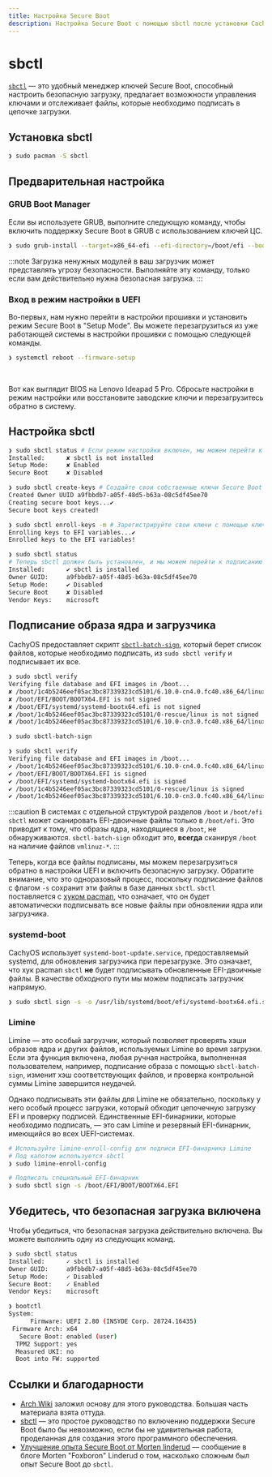```yaml
---
title: Настройка Secure Boot
description: Настройка Secure Boot с помощью sbctl после установки CachyOS
---
```



# sbctl

[`sbctl`](https://github.com/Foxboron/sbctl) — это удобный менеджер ключей Secure Boot, способный настроить безопасную загрузку,
предлагает возможности управления ключами и отслеживает файлы, которые необходимо подписать в цепочке загрузки.

## Установка sbctl

```bash
❯ sudo pacman -S sbctl
```

## Предварительная настройка

### GRUB Boot Manager

Если вы используете GRUB, выполните следующую команду, чтобы включить поддержку Secure Boot в GRUB с использованием ключей ЦС.

```bash
❯ sudo grub-install --target=x86_64-efi --efi-directory=/boot/efi --bootloader-id=cachyos --modules="tpm" --disable-shim-lock
```

:::note
Загрузка ненужных модулей в ваш загрузчик может представлять угрозу безопасности.
Выполняйте эту команду, только если вам действительно нужна безопасная загрузка.
:::

### Вход в режим настройки в UEFI
Во-первых, нам нужно перейти в настройки прошивки и установить режим Secure Boot в "Setup Mode". Вы можете перезагрузиться из
уже работающей системы в настройки прошивки с помощью следующей команды.

```bash
❯ systemctl reboot --firmware-setup
```

<br />
<ImageComponent imgsrc={import('~/assets/images/ideapad-bios-secure-boot.jpg')} />

Вот как выглядит BIOS на Lenovo Ideapad 5 Pro. Сбросьте настройки в режим настройки или восстановите заводские ключи и перезагрузитесь обратно
в систему.

## Настройка sbctl

```bash
❯ sudo sbctl status # Если режим настройки включен, мы можем перейти к следующему шагу
Installed:      ✘ sbctl is not installed
Setup Mode:     ✘ Enabled
Secure Boot     ✘ Disabled

❯ sudo sbctl create-keys # Создайте свои собственные ключи Secure Boot
Created Owner UUID a9fbbdb7-a05f-48d5-b63a-08c5df45ee70
Creating secure boot keys...✔
Secure boot keys created!

❯ sudo sbctl enroll-keys -m # Зарегистрируйте свои ключи с помощью ключей Microsoft
Enrolling keys to EFI variables...✔
Enrolled keys to the EFI variables!

❯ sudo sbctl status
# Теперь sbctl должен быть установлен, и мы можем перейти к подписанию образов ядра и загрузчика
Installed:      ✔ sbctl is installed
Owner GUID:     a9fbbdb7-a05f-48d5-b63a-08c5df45ee70
Setup Mode:     ✔ Disabled
Secure Boot     ✘ Disabled
Vendor Keys:    microsoft
```

## Подписание образа ядра и загрузчика

CachyOS предоставляет скрипт [`sbctl-batch-sign`](https://github.com/CachyOS/CachyOS-Settings/blob/master/usr/bin/sbctl-batch-sign),
который берет список файлов, которые необходимо подписать, из `sudo sbctl verify` и подписывает их все.

```bash
❯ sudo sbctl verify
Verifying file database and EFI images in /boot...
✘ /boot/1c4b5246eef05ac3bc87339323cd5101/6.10.0-cn4.0.fc40.x86_64/linux is not signed
✘ /boot/EFI/BOOT/BOOTX64.EFI is not signed
✘ /boot/EFI/systemd/systemd-bootx64.efi is not signed
✘ /boot/1c4b5246eef05ac3bc87339323cd5101/0-rescue/linux is not signed
✘ /boot/1c4b5246eef05ac3bc87339323cd5101/6.10.0-cn3.0.fc40.x86_64/linux is not signed

❯ sudo sbctl-batch-sign

❯ sudo sbctl verify
Verifying file database and EFI images in /boot...
✔ /boot/1c4b5246eef05ac3bc87339323cd5101/6.10.0-cn4.0.fc40.x86_64/linux is signed
✔ /boot/EFI/BOOT/BOOTX64.EFI is signed
✔ /boot/EFI/systemd/systemd-bootx64.efi is signed
✔ /boot/1c4b5246eef05ac3bc87339323cd5101/0-rescue/linux is signed
✔ /boot/1c4b5246eef05ac3bc87339323cd5101/6.10.0-cn3.0.fc40.x86_64/linux is signed
```

:::caution
В системах с отдельной структурой разделов `/boot` и `/boot/efi` `sbctl` может сканировать EFI-двоичные файлы только в `/boot/efi`.
Это приводит к тому, что образы ядра, находящиеся в `/boot`, не обнаруживаются. `sbctl-batch-sign` обходит это, **всегда** сканируя
`/boot` на наличие файлов `vmlinuz-*`.
:::

Теперь, когда все файлы подписаны, мы можем перезагрузиться обратно в настройки UEFI и включить безопасную загрузку.
Обратите внимание, что это одноразовый процесс, поскольку подписание файлов с флагом `-s` сохранит эти файлы в базе данных `sbctl`.
`sbctl` поставляется с [хуком pacman](https://wiki.archlinux.org/title/Pacman_hook), что означает, что он будет автоматически
подписывать все новые файлы при обновлении ядра или загрузчика.

### systemd-boot

CachyOS использует `systemd-boot-update.service`, предоставляемый systemd, для обновления загрузчика при перезагрузке. Это означает, что
хук pacman `sbctl` **не** будет подписывать обновленные EFI-двоичные файлы. В качестве обходного пути мы можем подписать загрузчик напрямую.

```sh
❯ sudo sbctl sign -s -o /usr/lib/systemd/boot/efi/systemd-bootx64.efi.signed /usr/lib/systemd/boot/efi/systemd-bootx64.efi
```

### Limine

Limine — это особый загрузчик, который позволяет проверять хэши образов ядра и других файлов, используемых Limine во время загрузки. Если эта функция включена, любая ручная настройка, выполненная пользователем, например, подписание образа с помощью `sbctl-batch-sign`, изменит хэш соответствующих файлов, и проверка контрольной суммы Limine завершится неудачей.

Однако подписывать эти файлы для Limine не обязательно, поскольку у него особый процесс загрузки, который обходит цепочечную загрузку EFI и проверку подписей. Единственные EFI-бинарники, которые необходимо подписать, — это сам Limine и резервный EFI-бинарник, имеющийся во всех UEFI-системах.

```sh
# Используйте limine-enroll-config для подписи EFI-бинарника Limine
# Под капотом используется sbctl
❯ sudo limine-enroll-config

# Подписать специальный EFI-бинарник
❯ sudo sbctl sign -s /boot/EFI/BOOT/BOOTX64.EFI
```

## Убедитесь, что безопасная загрузка включена

Чтобы убедиться, что безопасная загрузка действительно включена. Вы можете выполнить одну из следующих команд.

```bash
❯ sudo sbctl status
Installed:      ✓ sbctl is installed
Owner GUID:     a9fbbdb7-a05f-48d5-b63a-08c5df45ee70
Setup Mode:     ✓ Disabled
Secure Boot:    ✓ Enabled
Vendor Keys:    microsoft

❯ bootctl
System:
      Firmware: UEFI 2.80 (INSYDE Corp. 28724.16435)
 Firmware Arch: x64
   Secure Boot: enabled (user)
  TPM2 Support: yes
  Measured UKI: no
  Boot into FW: supported
```

## Ссылки и благодарности

- [Arch Wiki](https://wiki.archlinux.org/title/Unified_Extensible_Firmware_Interface/Secure_Boot#Assisted_process_with_sbctl)
заложил основу для этого руководства. Большая часть материала взята оттуда.
- [sbctl](https://github.com/Foxboron/sbctl) — это простое руководство по включению поддержки Secure Boot было бы невозможно, если бы не
удивительная работа, проделанная для создания этого программного обеспечения.
- [Улучшение опыта Secure Boot от Morten linderud](https://linderud.dev/blog/improving-the-secure-boot-user-experience/) — сообщение в блоге Morten
"Foxboron" Linderud о том, насколько сложным был опыт Secure Boot до `sbctl`.
